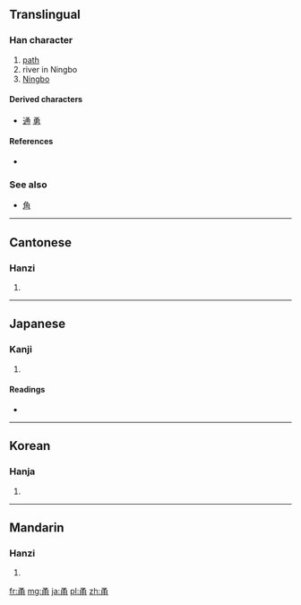 {{also|角}}
==Translingual==

===Han character===
{{Han char|rn=101|rad=用|as=02|sn=7|four=1722<sub>7</sub>|canj=弓戈月手 (NIBQ)}}

# [[path]]
# river in Ningbo
# [[Ningbo]]

====Derived characters====
* [[通]] [[勇]]

====References====
* {{Han ref|kx=0756.030|dkj=21707|dj=1166.050|hdz=10053.180|uh=752C|ud=29996|bh=A869|bd=43113}}

===See also===
* [[角]]<!-- graphically similar -->

----

==Cantonese==

===Hanzi===
{{yue-hanzi|jyut=|y=yung2}}

# {{defn|Cantonese|sort=用02}}

----

==Japanese==

===Kanji===
{{ja-kanji|grade=|rs=用02}}

# {{defn|Japanese|sort=用02}}

====Readings====
* {{ja-readings|on=[[よう]] (yō)|kun=[[つね]] (tsune), [[つかう]] (tsukau), [[おどる]] (odoru)|nanori=}}

----

==Korean==

===Hanja===
{{ko-hanja|hangeul=용|eumhun=|rv=yong|mr=yong|y=yong}}

# {{defn|Korean|sort=用02}}

----

==Mandarin==

===Hanzi===
{{cmn-hanzi|pin=[[dòng]] ([[dong4]]), [[yǒng]] ([[yong3]])|wg=tung<sup>4</sup>, yung<sup>3</sup>}}

# {{defn|Mandarin|sort=用02}}

[[fr:甬]]
[[mg:甬]]
[[ja:甬]]
[[pl:甬]]
[[zh:甬]]